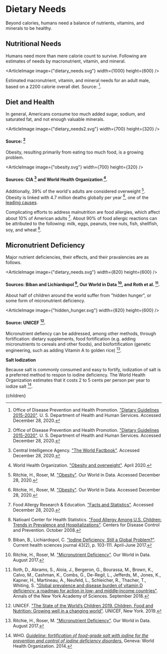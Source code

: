 


# Dietary Needs
Beyond calories, humans need a balance of nutrients, vitamins, and minerals to be healthy.

## Nutritional Needs
Humans need more than mere calorie count to survive. Following are estimates of needs by macronutrient, vitamin, and mineral.

<ArticleImage image={"dietary_needs.svg"} width={1000} height={600} />

Estimated macronutrient, vitamin, and mineral needs for an adult male, based on a 2200 calorie overall diet. Source: [^5].

## Diet and Health
In general, Americans consume too much added sugar, sodium, and saturated fat, and not enough valuable minerals.

<ArticleImage image={"dietary_needs2.svg"} width={700} height={320} />
#### Source: [^5]

Obesity, resulting primarily from eating too much food, is a growing problem.

<ArticleImage image={"obesity.svg"} width={700} height={320} />
#### Sources: CIA [^2] and World Health Organization [^11].

Additionally, 39% of the world's adults are considered overweight [^7]. Obesity is linked with 4.7 million deaths globally per year [^7], one of the [leading causes](/habitat/wellbeing/health_socio).

Complicating efforts to address malnutrition are food allergies, which affect about 10% of American adults [^3]. About 90% of food allergic reactions can be attributed to the following: milk, eggs, peanuts, tree nuts, fish, shellfish, soy, and wheat [^4].

<RemovalOfUnhealthyFoodsFromGovernmentProgramsSolution />

## Micronutrient Deficiency
Major nutrient deficiencies, their effects, and their pravalencies are as follows.

<ArticleImage image={"dietary_needs.svg"} width={820} height={600} />
#### Sources: Biban and Lichiardopol [^1], Our World in Data [^6], and Roth et al. [^8].

About half of children around the world suffer from "hidden hunger", or some form of micronutrient deficiency.

<ArticleImage image={"hidden_hunger.svg"} width={820} height={600} />
#### Source: UNICEF [^9].

Micronutrient defiency can be addressed, among other methods, through fortification: dietary supplements, food fortification (e.g. adding micronutrients to cereals and other foods), and biofortification (genetic engineering, such as adding Vitamin A to golden rice) [^6].

**Salt Iodization**

Because salt is commonly consumed and easy to fortify, iodization of salt is a preferred method to respon to iodine deficiency. The World Health Organization estimates that it costs 2 to 5 cents per person per year to iodize salt [^10].

[^1]: Biban, B., Lichiardopol, C. ["Iodine Deficiency, Still a Global Problem?"](https://www.ncbi.nlm.nih.gov/pmc/articles/PMC6284174/). Current health sciences journal 43(2), p. 103-111. April-June 2017.

[^2]: Central Intelligence Agency. ["The World Factbook"](https://www.cia.gov/library/publications/the-world-factbook/rankorder/2228rank.html). Accessed December 28, 2020.

[^3]: Food Allergy Research & Education. ["Facts and Statistics"](https://www.foodallergy.org/resources/facts-and-statistics). Accessed December 28, 2020.

[^4]: Natioanl Center for Health Statistics. ["Food Allergy Among U.S. Children: Trends in Prevalence and Hospitalizations"](https://www.cdc.gov/nchs/products/databriefs/db10.htm). Centers for Disease Control and Prevention. October 2008.

[^5]: Office of Disease Prevention and Health Promotion. ["Dietary Guidelines 2015-2020"](https://health.gov/our-work/food-nutrition/2015-2020-dietary-guidelines/guidelines/). U. S. Department of Health and Human Services. Accessed December 28, 2020.

[^6]: Ritchie, H., Roser, M. ["Micronutrient Deficiency"](https://ourworldindata.org/micronutrient-deficiency). Our World in Data. August 2017.

[^7]: Ritchie, H., Roser, M. ["Obesity"](https://ourworldindata.org/obesity). Our World in Data. Accessed December 28, 2020.

[^8]: Roth, D., Abrams, S., Aloia, J., Bergeron, G., Bourassa, M., Brown, K., Calvo, M., Cashman, K., Combs, G., De-Regil, L., Jefferds, M., Jones, K., Kapner, H., Martineau, A., Neufeld, L., Schleicher, R., Thacher, T., Whiting, S. ["Global prevalence and disease burden of vitamin D deficiency: a roadmap for action in low‐ and middle‐income countries"](https://nyaspubs.onlinelibrary.wiley.com/doi/full/10.1111/nyas.13968). Annals of the New York Academy of Sciences. September 2018.

[^9]: UNICEF. ["The State of the World’s Children 2019. Children, Food and Nutrition: Growing well in a changing world"](https://data.unicef.org/resources/state-of-the-worlds-children-2019/). UNICEF, New York. 2019.

[^10]: WHO. [*Guideline: fortification of food-grade salt with iodine for the prevention and control of iodine deficiency disorders.*](https://apps.who.int/iris/handle/10665/136908) Geneva: World Health Organization. 2014.

[^11]: World Health Organization. ["Obesity and overweight"](https://www.who.int/en/news-room/fact-sheets/detail/obesity-and-overweight). April 2020.

  <Article 
    focusAreaUrl={focusAreaUrl} 
    hierarchy={hierarchy} 
    site={site}
  >
    {children}
  </Article>